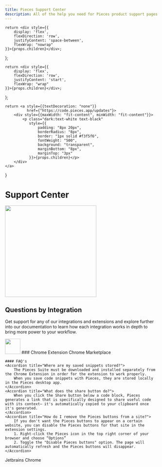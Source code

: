 ```yaml
---
title: Pieces Support Center
description: All of the help you need for Pieces product support pages. FAQs and articles and more. Contact our Support team for help.
---
```


    return <div style={{
        display: 'flex',
        flexDirection: 'row',
        justifyContent: 'space-between',
        flexWrap: "nowrap"
    }}>{props.children}</div>;
};

    return <div style={{
        display: 'flex',
        flexDirection: 'row',
        justifyContent: 'start',
        flexWrap: "wrap"
    }}>{props.children}</div>;
};

    return <a style={{textDecoration: "none"}}
              href={"https://code.pieces.app/updates"}>
        <div style={{maxWidth: "fit-content", minWidth: "fit-content"}}>
            <p class="dark:text-white text-black"
               style={{
                   padding: "8px 20px",
                   borderRadius: "8px",
                   border: "1px solid #f3f5f6",
                   fontWeight: "500",
                   background: "transparent",
                   marginBottom: "8px",
                   marginTop: "3px"
               }}>{props.children}</p>
        </div>
    </a>
}

<link rel="canonical" href="https://code.pieces.app/support" />

# Support Center

<Image height="300px" width="300px" src="https://assets.website-files.com/6143afec68f55570f449ef97/63349265603dbf9fead4ad8a_support-opt.png"></Image>

## Questions by Integration

Get support for any of our integrations and extensions and explore further into our documentation to learn how each integration works
in depth to bring more power to your workflow.

<Accordion defaultOpen title="Chrome">
    <GridFlexSpaceBetweenRow>
        <GridFlexRow>
            <Image width="50px" src={"/assets/logos/chrome_logo.png"} />
            ### Chrome Extension
        </GridFlexRow>
        <GridFlexRow>
            <MarketplaceButton>Chrome Marketplace</MarketplaceButton>
        </GridFlexRow>
    </GridFlexSpaceBetweenRow>

    #### FAQ's
    <Accordion title="Where are my saved snippets stored?">
        The Pieces Suite must be downloaded and installed separately from the Chrome Extension in order for the extension to work properly.
        When you save code snippets with Pieces, they are stored locally in the Pieces desktop app.
    </Accordion>
    <Accordion title="What does the share button do?">
        When you click the Share button below a code block, Pieces generates a link that is specifically designed to share useful code with its context— it's automatically copied to your clipboard once it's generated.
    </Accordion>
    <Accordion title="How do I remove the Pieces buttons from a site?">
        If you don't want the Pieces buttons to appear on a certain website, you can disable the Pieces buttons for that site in the extension settings.
        1. Right-click the Pieces icon in the top right corner of your browser and choose “Options”
        2. Toggle the "Disable Pieces buttons" option. The page will automatically refresh and the Pieces buttons will disappear.
    </Accordion>

</Accordion>

<Accordion title="Jetbrains">
    Jetbrains
</Accordion>

<Accordion title="Chrome">
    Chrome
</Accordion>